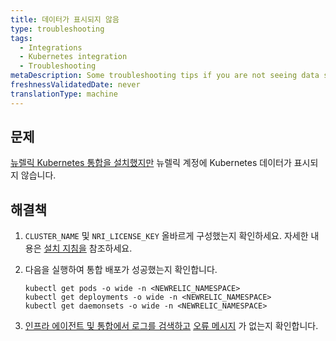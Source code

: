 ```yaml
---
title: 데이터가 표시되지 않음
type: troubleshooting
tags:
  - Integrations
  - Kubernetes integration
  - Troubleshooting
metaDescription: Some troubleshooting tips if you are not seeing data show up for your New Relic Kubernetes integration.
freshnessValidatedDate: never
translationType: machine
---
```


## 문제

[뉴렐릭 Kubernetes 통합을 설치했지만](/install/kubernetes/) 뉴렐릭 계정에 Kubernetes 데이터가 표시되지 않습니다.

## 해결책

1. `CLUSTER_NAME` 및 `NRI_LICENSE_KEY` 올바르게 구성했는지 확인하세요. 자세한 내용은 [설치 지침을](/docs/integrations/host-integrations/host-integrations-list/kubernetes-monitoring-integration#install) 참조하세요.

2. 다음을 실행하여 통합 배포가 성공했는지 확인합니다.

   ```
   kubectl get pods -o wide -n <NEWRELIC_NAMESPACE>
   kubectl get deployments -o wide -n <NEWRELIC_NAMESPACE>
   kubectl get daemonsets -o wide -n <NEWRELIC_NAMESPACE>
   ```

3. [인프라 에이전트 및 통합에서 로그를 검색하고](/docs/integrations/kubernetes-integration/troubleshooting/get-logs-version) [오류 메시지](/docs/kubernetes-pixie/kubernetes-integration/troubleshooting/common-error-messages/error-messages) 가 없는지 확인합니다.
